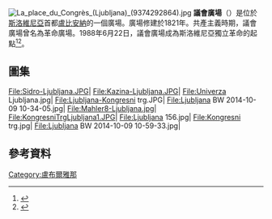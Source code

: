 {{noteTA
|1=zh-hk:盧布爾雅那;zh-tw:盧比安納;zh-cn:卢布尔雅那;zh-sg:卢布尔雅那;
}}
[[File:La_place_du_Congrès_(Ljubljana)_(9374292864).jpg|thumb]]
'''議會廣場'''（{{lang-sl|Kongresni trg}}）是位於[[斯洛維尼亞|斯洛維尼亞]]首都[[盧比安納|盧比安納]]的一個廣場。廣場修建於1821年。共產主義時期，議會廣場曾名為革命廣場。1988年6月22日，議會廣場成為斯洛維尼亞獨立革命的起點<ref>{{Cite web |url=http://www.rtvslo.si/kultura/drugo/foto-zgodbe-ki-so-se-dogajale-na-kongresnem-trgu/260463 |title=存档副本 |accessdate=2015-10-05 |archive-date=2015-09-07 |archive-url=https://web.archive.org/web/20150907071142/http://www.rtvslo.si/kultura/drugo/foto-zgodbe-ki-so-se-dogajale-na-kongresnem-trgu/260463 |dead-url=no }}</ref><ref>{{Cite web |url=http://www.rtvslo.si/kultura/razstave/kongresni-trg-kjer-se-je-pisala-zgodovina-slovenije/253129 |title=存档副本 |accessdate=2015-10-05 |archive-date=2016-03-03 |archive-url=https://web.archive.org/web/20160303223750/http://www.rtvslo.si/kultura/razstave/kongresni-trg-kjer-se-je-pisala-zgodovina-slovenije/253129 |dead-url=no }}</ref>。

== 圖集 ==
<gallery>
File:Sidro-Ljubljana.JPG| 
File:Kazina-Ljubljana.JPG| 
File:Univerza Ljubljana.jpg| 
File:Ljubljana-Kongresni trg.JPG| 
File:Ljubljana BW 2014-10-09 10-34-05.jpg| 
File:Mahler8-Ljubljana.jpg| 
File:KongresniTrgLjubljana1.JPG| 
File:Ljubljana 156.jpg| 
File:Kongresni trg.jpg| 
File:Ljubljana BW 2014-10-09 10-59-33.jpg| 
</gallery>

==參考資料==
{{reflist}}
{{coord|46|03|01|N|14|30|13|E|display=title}}
[[Category:盧布爾雅那|Category:盧布爾雅那]]
{{Slovenia-stub}}